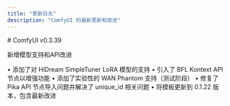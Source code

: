 ```yaml
---
title: "更新日志"
description: "ComfyUI 的最新更新和改进"
---
```


<Update label="0.3.39" description="2024年12月19日">
# ComfyUI v0.3.39

新增模型支持和API改进

• 添加了对 HiDream SimpleTuner LoRA 模型的支持
• 引入了 BFL Kontext API 节点以增强功能
• 添加了实验性的 WAN Phantom 支持（测试阶段）
• 修复了 Pika API 节点导入问题并解决了 unique_id 相关问题
• 将模板更新到 0.1.22 版本，包含最新改进
</Update>